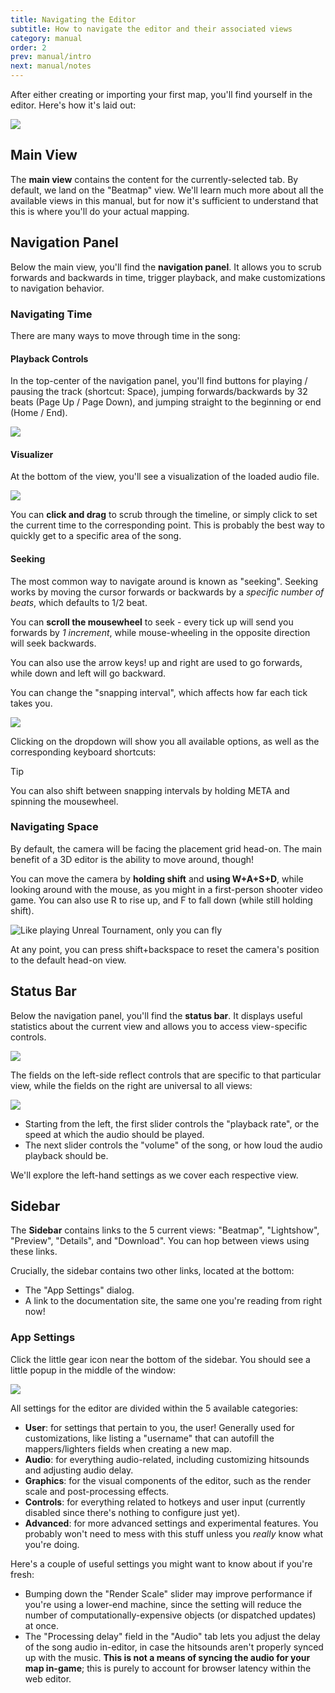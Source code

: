 ```yaml
---
title: Navigating the Editor
subtitle: How to navigate the editor and their associated views
category: manual
order: 2
prev: manual/intro
next: manual/notes
---
```


After either creating or importing your first map, you'll find yourself in the editor. Here's how it's laid out:

![](../../../media/images/annotated-view.png)

## Main View

The **main view** contains the content for the currently-selected tab. By default, we land on the "Beatmap" view. 
We'll learn much more about all the available views in this manual, but for now it's sufficient to understand that this is where you'll do your actual mapping.

## Navigation Panel

Below the main view, you'll find the **navigation panel**. It allows you to scrub forwards and backwards in time, trigger playback, and make customizations to navigation behavior.

### Navigating Time

There are many ways to move through time in the song:

#### Playback Controls

In the top-center of the navigation panel, you'll find buttons for playing / pausing the track (shortcut: <Shortcut>Space</Shortcut>), 
jumping forwards/backwards by 32 beats (<Shortcut separator="/">Page Up / Page Down</Shortcut>), and jumping straight to the beginning or end (<Shortcut separator="/">Home / End</Shortcut>).

![](../../../media/images/navigation-jump-icons.png)

#### Visualizer

At the bottom of the view, you'll see a visualization of the loaded audio file.

![](../../../media/images/navigation-waveform.png)

You can **click and drag** to scrub through the timeline, or simply click to set the current time to the corresponding point. 
This is probably the best way to quickly get to a specific area of the song.

#### Seeking

The most common way to navigate around is known as "seeking". Seeking works by moving the cursor forwards or backwards by a _specific number of beats_, which defaults to 1/2 beat.

You can **scroll the mousewheel** to seek - every tick up will send you forwards by _1 increment_, while mouse-wheeling in the opposite direction will seek backwards.

You can also use the arrow keys! <Shortcut>up</Shortcut> and <Shortcut>right</Shortcut> are used to go forwards, while <Shortcut>down</Shortcut> and <Shortcut>left</Shortcut> will go backward.

You can change the "snapping interval", which affects how far each tick takes you.

![](../../../media/images/snap-interval.png)

Clicking on the dropdown will show you all available options, as well as the corresponding keyboard shortcuts:

> [!tip]
> You can also shift between snapping intervals by holding <Shortcut>META</Shortcut> and spinning the mousewheel.

### Navigating Space

By default, the camera will be facing the placement grid head-on. The main benefit of a 3D editor is the ability to move around, though!

You can move the camera by **holding <Shortcut>shift</Shortcut>** and **using <Shortcut>W+A+S+D</Shortcut>**, while looking around with the mouse, as you might in a first-person shooter video game. 
You can also use <Shortcut>R</Shortcut> to rise up, and <Shortcut>F</Shortcut> to fall down (while still holding shift).

![Like playing Unreal Tournament, only you can fly](../../../media/images/move-camera.gif)

At any point, you can press <Shortcut>shift+backspace</Shortcut> to reset the camera's position to the default head-on view.

## Status Bar

Below the navigation panel, you'll find the **status bar**. It displays useful statistics about the current view and allows you to access view-specific controls.

![](../../../media/images/status-bar.png)

The fields on the left-side reflect controls that are specific to that particular view, while the fields on the right are universal to all views:

![](../../../media/images/navigation-status-bar.png)

- Starting from the left, the first slider controls the "playback rate", or the speed at which the audio should be played.
- The next slider controls the "volume" of the song, or how loud the audio playback should be. 

We'll explore the left-hand settings as we cover each respective view.

## Sidebar

The **Sidebar** contains links to the 5 current views: "Beatmap", "Lightshow", "Preview", "Details", and "Download". You can hop between views using these links.

Crucially, the sidebar contains two other links, located at the bottom:

- The "App Settings" dialog.
- A link to the documentation site, the same one you're reading from right now!

### App Settings

Click the little gear icon near the bottom of the sidebar. You should see a little popup in the middle of the window:

![](../../../media/images/settings.png)

All settings for the editor are divided within the 5 available categories:

- **User**: for settings that pertain to you, the user! Generally used for customizations, like listing a "username" that can autofill the mappers/lighters fields when creating a new map.
- **Audio**: for everything audio-related, including customizing hitsounds and adjusting audio delay.
- **Graphics**: for the visual components of the editor, such as the render scale and post-processing effects.
- **Controls**: for everything related to hotkeys and user input (currently disabled since there's nothing to configure just yet).
- **Advanced**: for more advanced settings and experimental features. You probably won't need to mess with this stuff unless you *really* know what you're doing.

Here's a couple of useful settings you might want to know about if you're fresh:

- Bumping down the "Render Scale" slider may improve performance if you're using a lower-end machine, 
  since the setting will reduce the number of computationally-expensive objects (or dispatched updates) at once.
- The "Processing delay" field in the "Audio" tab lets you adjust the delay of the song audio in-editor, in case the hitsounds aren't properly synced up with the music.
  **This is not a means of syncing the audio for your map in-game**; this is purely to account for browser latency within the web editor.
